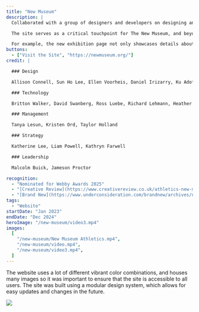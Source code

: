 ```yaml
---
title: "New Museum"
description: |
  Collaborated with a group of designers and developers on designing and developing the new website for New Museum. I mainly contribute to the design and development of the membership and ticketing systems, while ensuring accessibility guidelines were met throughout the website.

  The site serves as a critical touchpoint for The New Museum, and beyond refining core functions like ticket purchases and event calendars, the team worked to enhance its capacity to provide context for a wide range of audiences.

  For example, the new exhibition page not only showcases details about each specific show, but also surfaces supplemental resources, upcoming related events, and similar works from the museum’s digital archive. This approach aims to make contemporary art more accessible and engaging, whether users are physically visiting the museum or exploring from anywhere in the world.
buttons:
  - ["Visit the Site", "https://newmuseum.org/"]
credit: |

  ### Design

  Allison Connell, Sun Ho Lee, Ellen Voorheis, Daniel Irizarry, Ku Adofo-Mensah

  ### Technology

  Britton Walker, David Swanberg, Ross Luebe, Richard Lehmann, Heather Cavanaugh, James Gillispie

  ### Management

  Tanya Lesun, Kristen Ord, Taylor Holland

  ### Strategy

  Katherine Lee, Liam Powell, Kathryn Farwell

  ### Leadership

  Malcolm Buick, Jameson Proctor

recognition:
  - "Nominated for Webby Awards 2025"
  - "[Creative Review](https://www.creativereview.co.uk/athletics-new-museum-branding-design/)"
  - "[Brand New](https://www.underconsideration.com/brandnew/archives/new_identity_for_new_museum_by_athletics.php)"
tags:
  - "Website"
startDate: "Jan 2023"
endDate: "Dec 2024"
heroImage: "/new-museum/video3.mp4"
images:
  [
    "/new-museum/New Museum Athletics.mp4",
    "/new-museum/video.mp4",
    "/new-museum/video3.mp4",
  ]
---
```



<Media src="/new-museum/New Museum Athletics.mp4" isVideo={true} />

<div>
  <Media src="/new-museum/video.mp4" isVideo={true} />
</div>

<div>
  <Media src="/new-museum/video2.mp4" isVideo={true} />
  The website uses a lot of different vibrant color combinations, and houses
  many images so it was important to ensure that the site is accessible to all
  users. The site was built using a modular design system, which allows for easy
  updates and changes in the future.
</div>

<Media src="/new-museum/New Museum Athletics (2).mp4" isVideo={true} />
<Media src="/new-museum/New Museum Athletics (1).mp4" isVideo={true} />

<Media src="/new-museum/NMcase Site Interactions Footer.mp4" isVideo={true} />
<Media
  src="/new-museum/NMcase Site Interactions Slideshow.mp4"
  isVideo={true}
/>

![](/new-museum/ticket.jpg)
